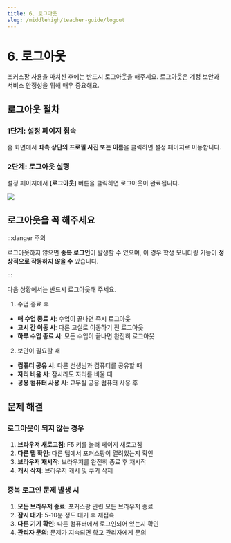 ```yaml
---
title: 6. 로그아웃
slug: /middlehigh/teacher-guide/logout
---
```



# 6. 로그아웃

포커스팡 사용을 마치신 후에는 반드시 로그아웃을 해주세요. 로그아웃은 계정 보안과 서비스 안정성을 위해 매우 중요해요.

## 로그아웃 절차

### 1단계: 설정 페이지 접속

홈 화면에서 **좌측 상단의 프로필 사진 또는 이름**을 클릭하면 설정 페이지로 이동합니다.

### 2단계: 로그아웃 실행

설정 페이지에서 **[로그아웃]** 버튼을 클릭하면 로그아웃이 완료됩니다.

<Image src="/img/kr/middlehigh/teacher/11-01.jpg" size="lg" />

## 로그아웃을 꼭 해주세요

:::danger 주의

로그아웃하지 않으면 **중복 로그인**이 발생할 수 있으며, 이 경우 학생 모니터링 기능이 **정상적으로 작동하지 않을 수** 있습니다.

:::

다음 상황에서는 반드시 로그아웃해 주세요.

1. 수업 종료 후

- **매 수업 종료 시**: 수업이 끝나면 즉시 로그아웃
- **교시 간 이동 시**: 다른 교실로 이동하기 전 로그아웃
- **하루 수업 종료 시**: 모든 수업이 끝나면 완전히 로그아웃

2. 보안이 필요할 때

- **컴퓨터 공유 시**: 다른 선생님과 컴퓨터를 공유할 때
- **자리 비움 시**: 잠시라도 자리를 비울 때
- **공용 컴퓨터 사용 시**: 교무실 공용 컴퓨터 사용 후

## 문제 해결

### 로그아웃이 되지 않는 경우

1. **브라우저 새로고침**: F5 키를 눌러 페이지 새로고침
2. **다른 탭 확인**: 다른 탭에서 포커스팡이 열려있는지 확인
3. **브라우저 재시작**: 브라우저를 완전히 종료 후 재시작
4. **캐시 삭제**: 브라우저 캐시 및 쿠키 삭제

### 중복 로그인 문제 발생 시

1. **모든 브라우저 종료**: 포커스팡 관련 모든 브라우저 종료
2. **잠시 대기**: 5-10분 정도 대기 후 재접속
3. **다른 기기 확인**: 다른 컴퓨터에서 로그인되어 있는지 확인
4. **관리자 문의**: 문제가 지속되면 학교 관리자에게 문의
